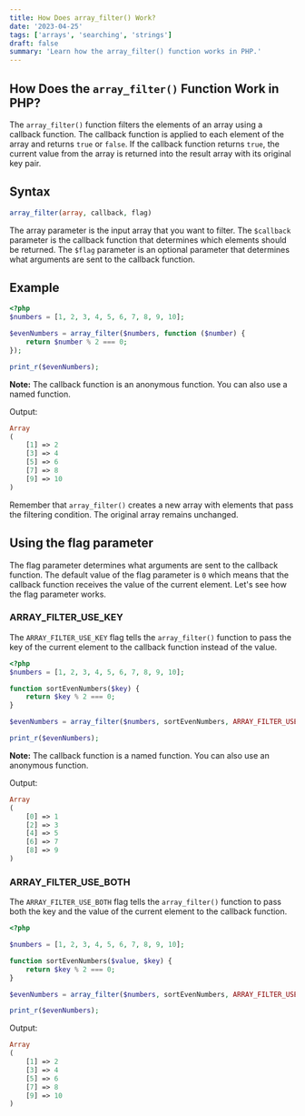 ```yaml
---
title: How Does array_filter() Work?
date: '2023-04-25'
tags: ['arrays', 'searching', 'strings']
draft: false
summary: 'Learn how the array_filter() function works in PHP.'
---
```


## How Does the `array_filter()` Function Work in PHP?

The `array_filter()` function filters the elements of an array using a callback function. The callback function is applied to each element of the array and returns `true` or `false`. If the callback function returns `true`, the current value from the array is returned into the result array with its original key pair.

## Syntax

```php
array_filter(array, callback, flag)
```

The array parameter is the input array that you want to filter. The `$callback` parameter is the callback function that determines which elements should be returned. The `$flag` parameter is an optional parameter that determines what arguments are sent to the callback function.

## Example

```php
<?php
$numbers = [1, 2, 3, 4, 5, 6, 7, 8, 9, 10];

$evenNumbers = array_filter($numbers, function ($number) {
    return $number % 2 === 0;
});

print_r($evenNumbers);
```

**Note:** The callback function is an anonymous function. You can also use a named function.

Output:

```php
Array
(
    [1] => 2
    [3] => 4
    [5] => 6
    [7] => 8
    [9] => 10
)
```

Remember that `array_filter()` creates a new array with elements that pass the filtering condition. The original array remains unchanged.

## Using the flag parameter

The flag parameter determines what arguments are sent to the callback function. The default value of the flag parameter is `0` which means that the callback function receives the value of the current element. Let's see how the flag parameter works.

### ARRAY_FILTER_USE_KEY

The `ARRAY_FILTER_USE_KEY` flag tells the `array_filter()` function to pass the key of the current element to the callback function instead of the value.

```php
<?php
$numbers = [1, 2, 3, 4, 5, 6, 7, 8, 9, 10];

function sortEvenNumbers($key) {
    return $key % 2 === 0;
}

$evenNumbers = array_filter($numbers, sortEvenNumbers, ARRAY_FILTER_USE_KEY);

print_r($evenNumbers);
```

**Note:** The callback function is a named function. You can also use an anonymous function.

Output:

```php
Array
(
    [0] => 1
    [2] => 3
    [4] => 5
    [6] => 7
    [8] => 9
)
```

### ARRAY_FILTER_USE_BOTH

The `ARRAY_FILTER_USE_BOTH` flag tells the `array_filter()` function to pass both the key and the value of the current element to the callback function.

```php
<?php

$numbers = [1, 2, 3, 4, 5, 6, 7, 8, 9, 10];

function sortEvenNumbers($value, $key) {
    return $key % 2 === 0;
}

$evenNumbers = array_filter($numbers, sortEvenNumbers, ARRAY_FILTER_USE_BOTH);

print_r($evenNumbers);
```

Output:

```php
Array
(
    [1] => 2
    [3] => 4
    [5] => 6
    [7] => 8
    [9] => 10
)
```

